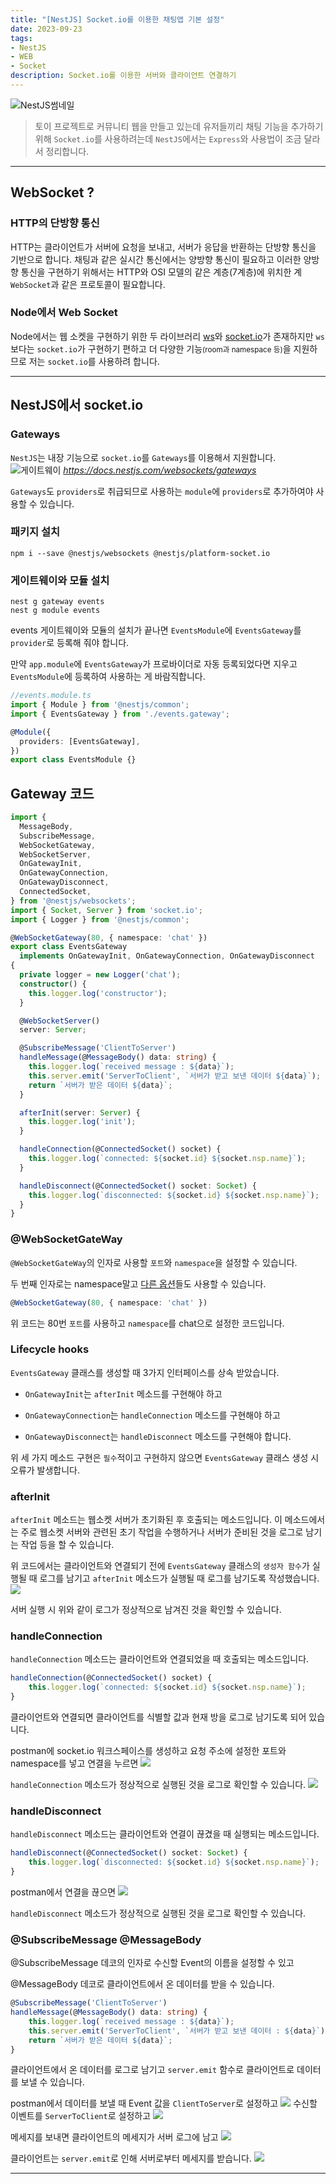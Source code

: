 ```yaml
---
title: "[NestJS] Socket.io를 이용한 채팅앱 기본 설정"
date: 2023-09-23
tags: 
- NestJS
- WEB
- Socket
description: Socket.io를 이용한 서버와 클라이언트 연결하기
---
```


![NestJS썸네일](/images/thumbnails/nestjs.png)

> 토이 프로젝트로 커뮤니티 웹을 만들고 있는데 유저들끼리 채팅 기능을 추가하기 위해 `Socket.io`를 사용하려는데
`NestJS`에서는 `Express`와 사용법이 조금 달라서 정리합니다.
***
## WebSocket ?

### HTTP의 단방향 통신
HTTP는 클라이언트가 서버에 요청을 보내고, 서버가 응답을 반환하는 단방향 통신을 기반으로 합니다.
채팅과 같은 실시간 통신에서는 양방향 통신이 필요하고 이러한 양방향 통신을 구현하기 위해서는 
HTTP와 OSI 모델의 같은 계층(7계층)에 위치한 계 `WebSocket`과 같은
프로토콜이 필요합니다.


### Node에서 Web Socket
Node에서는 웹 소켓을 구현하기 위한 두 라이브러리 [ws](https://www.npmjs.com/package/ws)와 [socket.io](https://socket.io/)가 존재하지만 `ws`보다는
`socket.io`가 구현하기 편하고 더 다양한 기능<small>(room과 namespace 등)</small>을 지원하므로 
저는 `socket.io`를 사용하려 합니다.
***
## NestJS에서 socket.io
### Gateways
`NestJS`는 내장 기능으로 `socket.io`를 `Gateways`를 이용해서 지원합니다.
![게이트웨이](https://docs.nestjs.com/assets/Gateways_1.png)
<cite>https://docs.nestjs.com/websockets/gateways</cite>

`Gateways`도 `providers`로 취급되므로 사용하는 `module`에 `providers`로 추가하여야 사용할 수 있습니다.
### 패키지 설치
```
npm i --save @nestjs/websockets @nestjs/platform-socket.io
```

### 게이트웨이와 모듈 설치
```
nest g gateway events
nest g module events
```

events 게이트웨이와 모듈의 설치가 끝나면 `EventsModule`에 `EventsGateway`를 `provider`로 등록해 줘야 합니다.

만약 `app.module`에 `EventsGateway`가 프로바이더로 자동 등록되었다면 지우고 `EventsModule`에 등록하여 사용하는 게 바람직합니다.

```ts
//events.module.ts
import { Module } from '@nestjs/common';
import { EventsGateway } from './events.gateway';

@Module({
  providers: [EventsGateway],
})
export class EventsModule {}
```

## Gateway 코드
```ts
import {
  MessageBody,
  SubscribeMessage,
  WebSocketGateway,
  WebSocketServer,
  OnGatewayInit,
  OnGatewayConnection,
  OnGatewayDisconnect,
  ConnectedSocket,
} from '@nestjs/websockets';
import { Socket, Server } from 'socket.io';
import { Logger } from '@nestjs/common';

@WebSocketGateway(80, { namespace: 'chat' })
export class EventsGateway
  implements OnGatewayInit, OnGatewayConnection, OnGatewayDisconnect
{
  private logger = new Logger('chat');
  constructor() {
    this.logger.log('constructor');
  }

  @WebSocketServer()
  server: Server;

  @SubscribeMessage('ClientToServer')
  handleMessage(@MessageBody() data: string) {
    this.logger.log(`received message : ${data}`);
    this.server.emit('ServerToClient', `서버가 받고 보낸 데이터 ${data}`);
    return `서버가 받은 데이터 ${data}`;
  }

  afterInit(server: Server) {
    this.logger.log('init');
  }

  handleConnection(@ConnectedSocket() socket) {
    this.logger.log(`connected: ${socket.id} ${socket.nsp.name}`);
  }

  handleDisconnect(@ConnectedSocket() socket: Socket) {
    this.logger.log(`disconnected: ${socket.id} ${socket.nsp.name}`);
  }
}
```
### @WebSocketGateWay

`@WebSocketGateWay`의 인자로 사용할 `포트`와 `namespace`을 설정할 수 있습니다.

두 번째 인자로는 namespace말고 [다른 옵션](https://socket.io/docs/v4/server-options/)들도 사용할 수 있습니다.

```ts
@WebSocketGateway(80, { namespace: 'chat' })
```
위 코드는 80번 `포트`를 사용하고 `namespace`를 chat으로 설정한 코드입니다.


### Lifecycle hooks

`EventsGateway` 클래스를 생성할 때 3가지 인터페이스를 상속 받았습니다.

- `OnGatewayInit`는 `afterInit` 메소드를 구현해야 하고

- `OnGatewayConnection`는 `handleConnection` 메소드를 구현해야 하고

- `OnGatewayDisconnect`는 `handleDisconnect` 메소드를 구현해야 합니다.

위 세 가지 메소드 구현은 `필수`적이고 구현하지 않으면 `EventsGateway` 클래스 생성 시 오류가 발생합니다.

### afterInit

`afterInit` 메소드는 웹소켓 서버가 초기화된 후 호출되는 메소드입니다.
이 메소드에서는 주로 웹소켓 서버와 관련된 초기 작업을 수행하거나 서버가 준비된 것을 로그로 남기는 작업 등을 할 수 있습니다.

위 코드에서는 클라이언트와 연결되기 전에 `EventsGateway` 클래스의 `생성자 함수`가 실행될 때 로그를 남기고
`afterInit` 메소드가 실행될 때 로그를 남기도록 작성했습니다.
![](/images/9.23/9.23.image1.png)

서버 실행 시 위와 같이 로그가 정상적으로 남겨진 것을 확인할 수 있습니다.

### handleConnection

`handleConnection` 메소드는 클라이언트와 연결되었을 때 호출되는 메소드입니다.

```ts
handleConnection(@ConnectedSocket() socket) {
    this.logger.log(`connected: ${socket.id} ${socket.nsp.name}`);
}
```
클라이언트와 연결되면 클라이언트를 식별할 값과 현재 방을 로그로 남기도록 되어 있습니다.

postman에 socket.io 워크스페이스를 생성하고 요청 주소에 설정한 포트와 namespace를 넣고 연결을 누르면
![](/images/9.23/9.23.image2.png)

`handleConnection` 메소드가 정상적으로 실행된 것을 로그로 확인할 수 있습니다.
![](/images/9.23/9.23.image3.png)

### handleDisconnect
`handleDisconnect` 메소드는 클라이언트와 연결이 끊겼을 때 실행되는 메소드입니다.
```ts
handleDisconnect(@ConnectedSocket() socket: Socket) {
    this.logger.log(`disconnected: ${socket.id} ${socket.nsp.name}`);
}
```

postman에서 연결을 끊으면
![](/images/9.23/9.23.image4.png)

`handleDisconnect` 메소드가 정상적으로 실행된 것을 로그로 확인할 수 있습니다.

### @SubscribeMessage @MessageBody

@SubscribeMessage 데코의 인자로 수신할 Event의 이름을 설정할 수 있고

@MessageBody 데코로 클라이언트에서 온 데이터를 받을 수 있습니다.

```ts
@SubscribeMessage('ClientToServer')
handleMessage(@MessageBody() data: string) {
    this.logger.log(`received message : ${data}`);
    this.server.emit('ServerToClient', `서버가 받고 보낸 데이터 : ${data}`);
    return `서버가 받은 데이터 ${data}`;
}
```

클라이언트에서 온 데이터를 로그로 남기고 `server.emit` 함수로 클라이언트로 데이터를 보낼 수 있습니다.

postman에서 데이터를 보낼 때 Event 값을 `ClientToServer`로 설정하고
![](/images/9.23/9.23.image5.png)
수신할 이벤트를 `ServerToClient`로 설정하고
![](/images/9.23/9.23.image6.png)

메세지를 보내면 클라이언트의 메세지가 서버 로그에 남고
![](/images/9.23/9.23.image7.png)

클라이언트는 `server.emit`로 인해 서버로부터 메세지를 받습니다.
![](/images/9.23/9.23.image8.png)

***